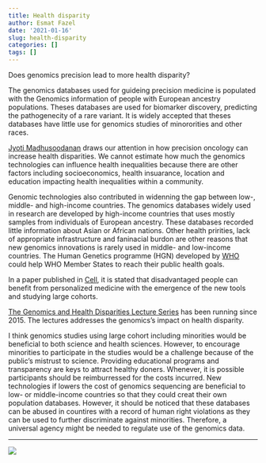 ```yaml
---
title: Health disparity
author: Esmat Fazel
date: '2021-01-16'
slug: health-disparity
categories: []
tags: []
---
```


Does genomics precision lead to more health disparity?

The genomics databases used for guideing precision medicine is populated with the Genomics
information of people with European ancestry populations. Theses databases are used for biomarker discovery,
predicting the pathogenecity of a rare variant. It is widely accepted that theses databases have little use 
for genomics studies of minororities and other races.


[Jyoti Madhusoodanan](https://www.nature.com/articles/d41586-020-02678-7) draws our attention in how precision oncology 
can increase health disparities. We cannot estimate how much the genomics technologies can influence health inequalities 
because there are other factors including socioeconomics, health insuarance, location and education impacting 
health inequalities within a community.

Genomic technologies also contributed in widenning the gap between low-, middle- and high-income countries. 
The genomics databases widely used in research are developed by high-income countries that uses mostly samples 
from individuals of European ancestry. These databases recorded little information about Asian or
African nations. Other health pririties, lack of appropriate infrastructure and faninacial burdon are other reasons that 
new genomics innovations is rarely used in middle- and low-income countries. The Human Genetics programme (HGN) developed by 
[WHO](https://www.who.int/genomics/en/) could help WHO Member States to reach their public health goals.

In a paper published in [Cell](https://www.cell.com/trends/genetics/fulltext/S0168-9525(20)30167-0), it is stated that
disadvantaged people can benefit from personalized medicine with the emergence of the new tools and studying large cohorts.

[The Genomics and Health Disparities Lecture Series](https://www.genome.gov/event-calendar/Genomics-Health-Disparities-Lecture-Series)
has been running since 2015. The lectures addresses the genomics's impact on health disparity.

I think genomics studies using large cohort including minorities would be beneficial to both science and health sciences.
However, to encourage minorities to participate in the studies would be a challenge because of the public's mistrust to science. 
Providing educational programs and transparency are keys to attract healthy doners. Whenever, it is possible participants
should be reimburressed for the costs incurred. New technologies if lowers the cost of genomics sequencing are beneficial to 
low- or middle-income countries so that they could creat their own population databases. However, it should be noticed that
these databases can be abused in countires with a record of human right violations as they can be used to further
discriminate against minorities. Therefore, a universal agency might be needed to regulate use of the genomics data.

---
![](/Users/esmat/Documents/personal_website/update_genomics_blog/update_genomics_blog/static/blog/2021-01-16-health-disparity.en_files/vision.png)
